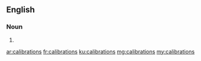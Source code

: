 ==English==

===Noun===
{{head|en|plural}}

# {{plural of|calibration|lang=en|nocat=1}}

[[ar:calibrations]]
[[fr:calibrations]]
[[ku:calibrations]]
[[mg:calibrations]]
[[my:calibrations]]